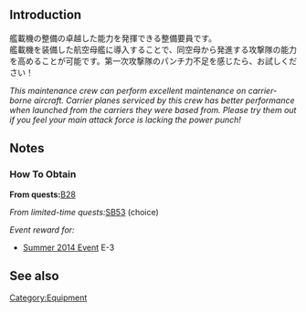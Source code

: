 {{Template:Equipmentinfo
|name = Skilled Carrier-based Aircraft Maintenance Personnel 
|id = 108 
|japanesename = 熟練艦載機整備員 
|icon = {{AviationPersonnel}}
|type = Aviation Personnel
|effect = {{Firepower}}+10 {{AA}}+1 {{Hit}}+1 {{LOS}}+1 {{Range}} Long 
|scrap = {{Fuel}}1 {{Ammo}}10 {{Steel}}1 {{Bauxite}}10 
|image = <gallery type="slideshow" widths="360px" position="center" hideaddbutton="true">
Equipment108-1.png
Equipment108-2.png
Equipment108-3.png
Equipment108-4.png
</gallery>
| CL= yellow
| CA = yellow
| CAV=lime
| CVL=lime
| BBV=lime
| CV=lime
| CVB = lime
|notes = 
Special restrictions: 
*CA = Zara Kai Ni Only
*CL = Gotland, Yura Kai Ni, and Tama Kai Ni Only
}}

==Introduction==
艦載機の整備の卓越した能力を発揮できる整備要員です。<br>艦載機を装備した航空母艦に導入することで、同空母から発進する攻撃隊の能力を高めることが可能です。第一次攻撃隊のパンチ力不足を感じたら、お試しください！ 

''This maintenance crew can perform excellent maintenance on carrier-borne aircraft. Carrier planes serviced by this crew has better performance when launched from the carriers they were based from. Please try them out if you feel your main attack force is lacking the power punch!'' 

==Notes==
<div class="mw-collapsible"><h3>How To Obtain</h3>
<div class="mw-collapsible-content">
'''From quests: '''[[Quests#B28|B28]]

''From limited-time quests: ''[[Quests/Seasonal#SB53|SB53]] (choice)

''Event reward for:''
* [[Summer 2014 Event]] E-3

</div></div>

==See also==
{{Equipmentlist}}

[[Category:Equipment]]
